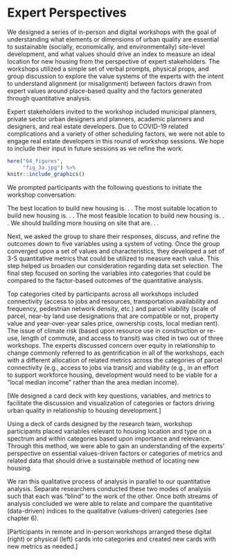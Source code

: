 # Expert Perspectives

We designed a series of in-person and digital workshops with the goal of understanding what elements or dimensions of urban quality are essential to sustainable (socially, economically, and environmentally) site-level development, and what values should drive an index to measure an ideal location for new housing from the perspective of expert stakeholders. The workshops utilized a simple set of verbal prompts, physical props, and group discussion to explore the value systems of the experts with the intent to understand alignment (or misalignment) between factors drawn from expert values around place-based quality and the factors generated through quantitative analysis.

Expert stakeholders invited to the workshop included municipal planners, private sector urban designers and planners, academic planners and designers, and real estate developers. Due to COVID-19 related complications and a variety of other scheduling factors, we were not able to engage real estate developers in this round of workshop sessions. We hope to include their input in future sessions as we refine the work.

```r
here("04_figures",
     "fig_3a.jpg") %>%
knitr::include_graphics()
```

We prompted participants with the following questions to initiate the workshop conversation:

The best location to build new housing is. . .
The most suitable location to build new housing is. . .
The most feasible location to build new housing is. . .
We should building more housing on site that are. . .

Next, we asked the group to share their responses, discuss, and refine the outcomes down to five variables using a system of voting. Once the group converged upon a set of values and characteristics, they developed a set of 3-5 quantitative metrics that could be utilized to measure each value. This step helped us broaden our consideration regarding data set selection. The final step focused on sorting the variables into categories that could be compared to the factor-based outcomes of the quantitative analysis. 

Top categories cited by participants across all workshops included connectivity (access to jobs and resources, transportation availability and frequency, pedestrian network density, etc.) and parcel viability (scale of parcel, near-by land use designations that are compatible or not, property value and year-over-year sales price, ownership costs, local median rent). The issue of climate risk (based upon resource use in construction or re-use, length of commute, and access to transit) was cited in two out of three workshops. The experts discussed concern over equity in relationship to change commonly referred to as gentrification in all of the workshops, each with a different allocation of related metrics across the categories of parcel connectivity (e.g., access to jobs via transit) and viability (e.g., in an effort to support workforce housing, development would need to be viable for a “local median income” rather than the area median income).

[We designed a card deck with key questions, variables, and metrics to facilitate the discussion and visualization of categories or factors driving urban quality in relationship to housing development.] 

Using a deck of cards designed by the research team, workshop participants placed variables relevant to housing location and type on a spectrum and within categories based upon importance and relevance. Through this method, we were able to gain an understanding of the experts’ perspective on essential values-driven factors or categories of metrics and related data that should drive a sustainable method of locating new housing. 

We ran this qualitative process of analysis in parallel to our quantitative analysis. Separate researchers conducted these two modes of analysis such that each was “blind” to the work of the other. Once both streams of analysis concluded we were able to relate and compare the quantitative (data-driven) indices to the qualitative (values-driven) categories (see chapter 6). 

 [Participants in remote and in-person workshops arranged these digital (right) or physical (left) cards into categories and created new cards with new metrics as needed.]
